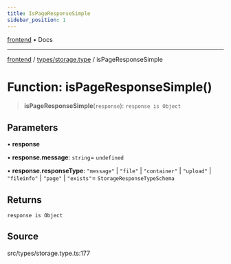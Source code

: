 ```yaml
---
title: IsPageResponseSimple
sidebar_position: 1
---
```


[frontend](../../..) • Docs

***

[frontend](../../..) / [types/storage.type](..) / isPageResponseSimple

# Function: isPageResponseSimple()

> **isPageResponseSimple**(`response`): `response is Object`

## Parameters

• **response**

• **response.message**: `string`= `undefined`

• **response.responseType**: `"message"` \| `"file"` \| `"container"` \| `"upload"` \| `"fileinfo"` \| `"page"` \| `"exists"`= `StorageResponseTypeSchema`

## Returns

`response is Object`

## Source

src/types/storage.type.ts:177
